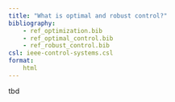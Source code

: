```yaml
---
title: "What is optimal and robust control?"
bibliography: 
    - ref_optimization.bib
    - ref_optimal_control.bib
    - ref_robust_control.bib
csl: ieee-control-systems.csl
format:
    html     
---
```


tbd